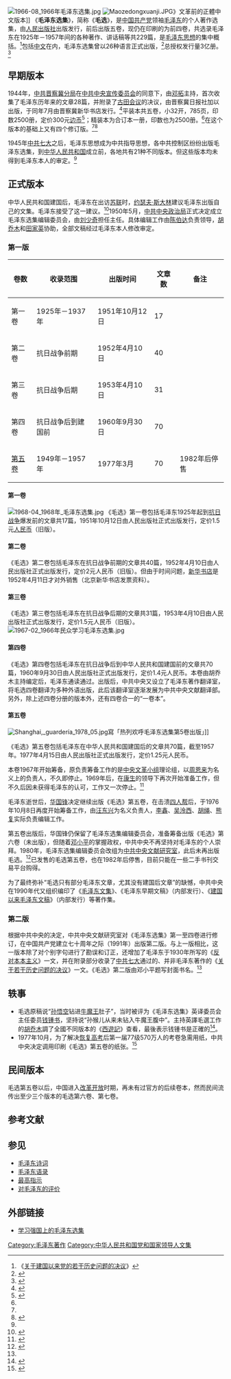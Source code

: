 [[File:1966-08_1966年毛泽东选集.jpg|thumb]]
[[File:Maozedongxuanji.JPG|thumb]]》文革前的正體中文版本]]
《'''毛泽东选集'''》，简称《'''毛选'''》，是[[中国共产党|中国共产党]]领袖[[毛泽东|毛泽东]]的个人著作选集，由[[人民出版社|人民出版社]]出版发行，前后出版五卷，现仍在印刷的为前四卷，共选录毛泽东在1925年－1957年间的各种著作、讲话稿等共229篇，是[[毛泽东思想|毛泽东思想]]的集中概括。<ref>《[[关于建国以来党的若干历史问题的决议|关于建国以来党的若干历史问题的决议]]》</ref>包括[[中文|中文]]在内，毛泽东选集曾以26种语言正式出版，<ref>{{Cite web|title=“毛著” 穿越心灵的红色收藏|url=http://www.sichuandaily.com.cn/2005/12/30/20051230137194658928.htm|accessdate=2008-12-18|date=2005-12-30|publisher=四川日报|archive-url=https://web.archive.org/web/20110707021726/http://www.sichuandaily.com.cn/2005/12/30/20051230137194658928.htm|archive-date=2011-07-07|dead-url=yes}}</ref>总授权发行量3亿册。<ref name=":0">{{Cite web|title=《毛泽东选集》编辑出版始末|url=http://dangshi.people.com.cn/n/2013/1205/c85037-23756594.html|access-date=2022-03-14|author=熊坤静|date=2013-12-05|work=人民网|archive-url=https://web.archive.org/web/20191127181944/http://dangshi.people.com.cn/n/2013/1205/c85037-23756594.html|archive-date=2019-11-27|dead-url=no}}</ref>

==早期版本==
1944年，[[中共晋察冀中央局|中共晋察冀分局]]在[[中共中央宣传部|中共中央宣传委员会]]的同意下，由[[邓拓|邓拓]]主持，首次收集了毛泽东历年来的文章28篇，并附录了[[古田会议|古田会议]]的决议，由晋察冀日报社加以出版，于同年7月由晋察冀新华书店发行。<ref name=":1">{{Cite web|title=第一版《毛泽东选集》的诞生|url=https://www.ccdi.gov.cn/lswh/shijian/202007/t20200731_222991.html|access-date=2022-03-14|author=李丹|date=2020-08-03|work=中央纪委国家监委网站|publisher=学习时报}}</ref>平装本共五卷，小32开，785页，印数2500册，定价300元[[边币|边币]]<ref>{{Cite book|title=毛泽东的书单|last=高海萍，张云燕编著|first=|publisher=北京：新华出版社|year=2014.12|isbn=978-7-5166-1255-2|location=|pages=208}}</ref>；精装本为合订本一册，印数也为2500册。<ref name=":1" />在这个版本的基础上又有四个修订版。<ref name=":1" /><ref>{{Cite web|title=邓拓与第一部《毛泽东选集》的出版|url=http://media.sohu.com/20130515/n376034700.shtml|access-date=2022-03-14|date=2013-05-15|work=搜狐网|publisher=南方人物周刊}}</ref>

1945年[[中共七大|中共七大]]之后，毛泽东思想成为中共指导思想，各中共控制区纷纷出版毛泽东选集，到[[中华人民共和国|中华人民共和国]]成立前，各地共有21种不同版本。但这些版本均未得到毛泽东本人的审定。<ref name=":0" />

==正式版本==
中华人民共和国建国后，毛泽东在出访[[苏联|苏联]]时，[[约瑟夫·斯大林|约瑟夫·斯大林]]建议毛泽东出版自己的文集。毛泽东接受了这一建议。<ref>{{Cite web|title=《毛泽东选集》出版（《中国共产党干部教育世纪历程》连载之十四）|url=http://theory.people.com.cn/n/2013/0801/c366646-22407490.html|access-date=2022-03-14|author=高世琦|date=2013-08-01|publisher=中国共产党新闻网}}</ref>1950年5月，[[中共中央政治局|中共中央政治局]]正式决定成立毛泽东选集编辑委员会，由[[刘少奇|刘少奇]]担任主任。具体编辑工作由[[陈伯达|陈伯达]]负责领导，[[胡乔木|胡乔木]]和[[田家英|田家英]]协助，全部文稿经过毛泽东本人修改审定。

===第一版===
{| class="wikitable"
|-
! 卷数 !! 收录范围 !! 出版时间 !! 文章数 !! 备注
|-
| 第一卷 || 1925年－1937年 || 1951年10月12日 || 17 ||
|-
| 第二卷 || 抗日战争前期 || 1952年4月10日 || 40||
|-
| 第三卷 || 抗日战争后期 || 1953年4月10日 || 31||
|-
| 第四卷 || 抗日战争后到建国前 || 1960年9月30日 || 70 ||
|-
| [[毛泽东选集第五卷|第五卷]] || 1949年－1957年 || 1977年3月 || 70 || 1982年后停售
|}

====第一卷====
[[File:1968-04_1968年_毛泽东选集.jpg|thumb]]
《毛选》第一卷包括毛泽东1925年起到[[抗日战争_(中国)|抗日战争]]爆发前的文章共17篇，1951年10月12日由人民出版社正式出版发行，定价1.5元[[人民币|人民币]]（旧版）。

====第二卷====
《毛选》第二卷包括毛泽东在抗日战争前期的文章共40篇，1952年4月10日由人民出版社正式出版发行，定价2元人民币（旧版）。但由于时间问题，[[新华书店|新华书店]]是1952年4月11日才对外销售（北京新华书店发票资料）。

====第三卷====
《毛选》第三卷包括毛泽东在抗日战争后期的文章共31篇，1953年4月10日由人民出版社正式出版发行，定价1.5元人民币（旧版）。
[[File:1967-02_1966年民众学习毛泽东选集.jpg|thumb]]

====第四卷====
《毛选》第四卷包括毛泽东在抗日战争后到中华人民共和国建国前的文章共70篇，1960年9月30日由人民出版社正式出版发行，定价1.4元人民币。本卷由胡乔木主持编定后，毛泽东通读通过。出版后，中共中央又设立了毛泽东著作翻译室，将毛选四卷翻译为多种外语出版，此后该翻译室逐渐发展为中共中央文献翻译部。另外，除上述四卷分册的版本外，还有四卷合一的“一卷本”。

====第五卷====
{{main|毛泽东选集第五卷}}

[[File:Shanghai,_guardería_1978_05.jpg|thumb]]寫「热列欢呼毛泽东选集第5卷出版」]]

《毛选》第五卷包括毛泽东在中华人民共和国建国后的文章共70篇，截至1957年。1977年4月15日由人民出版社正式出版发行，定价1.25元人民币。

本卷1967年开始筹备，原负责筹备工作的是[[中央文革小组|中央文革小组]]理论组，以[[周恩来|周恩来]]为名义上的负责人，不久即停止。1969年后，在[[康生|康生]]的领导下再次开始准备工作，但不久后因未获得毛泽东的认可，工作又一次停止。<ref>{{Cite web|title=《毛泽东选集》第五卷编撰秘闻|url=http://news.ifeng.com/history/1/200712/1223_335_340388.shtml|accessdate=2008-12-18|date=2007-12-23|publisher=凤凰资讯|archive-url=https://web.archive.org/web/20090125190555/http://news.ifeng.com/history/1/200712/1223_335_340388.shtml|archive-date=2009-01-25|dead-url=no}}</ref>

毛泽东逝世后，[[华国锋|华国锋]]决定继续出版《毛选》第五卷，在击溃[[四人帮|四人帮]]后，于1976年10月8日再度开始筹备工作，由[[汪东兴|汪东兴]]为名义负责人，[[李鑫_(中办)|李鑫]]、[[吴泠西|吴泠西]]、[[胡绳|胡绳]]、[[熊复|熊复]]实际负责编辑工作。

第五卷出版后，华国锋仍保留了毛泽东选集编辑委员会，准备筹备出版《毛选》第六卷（未出版），但随着[[邓小平|邓小平]]的掌握政权，中共中央不再坚持对毛泽东的个人崇拜。1980年，毛泽东选集编辑委员会改组为[[中共中央文献研究室|中共中央文献研究室]]，此后未再出版毛选。<ref>{{Cite web|title=高度机密：编毛选、邓选与起草文件的若干历史细节|url=http://www.ce.cn/culture/history/200706/19/t20070619_11818005_1.shtml|access-date=2008-12-18|author=曾涛|date=2007-06-19|publisher=中国经济网|archive-url=https://web.archive.org/web/20170806100444/http://www.ce.cn/culture/history/200706/19/t20070619_11818005_1.shtml|archive-date=2017-08-06|dead-url=yes}}</ref>已发售的毛选第五卷，也在1982年后停售，目前只能在一些二手书刊交易平台购得。

为了最终弥补“毛选只有部分毛泽东文章，尤其没有建国后文章”的缺憾，中共中央在1990年代又组织编印了《[[毛泽东文集|毛泽东文集]]》、《毛泽东早期文稿》（内部发行）、《[[建国以来毛泽东文稿|建国以来毛泽东文稿]]》（内部发行）等著作集。

===第二版===
根据中共中央的决定，中共中央文献研究室对《毛泽东选集》第一至四卷进行修订，在中国共产党建立七十周年之际（1991年）出版第二版。与上一版相比，这一版本除了对个别字句进行了勘误和订正，还增加了毛泽东于1930年所写的《[[反对本本主义|反对本本主义]]》一文，并在附录部分收录了[[中共七大|中共七大]]通过的、并非毛泽东著作的《[[关于若干历史问题的决议|关于若干历史问题的决议]]》一文。《毛选》第二版由邓小平题写封面书名。<ref name=":0" />

==轶事==
* 毛选原稿说“[[孙悟空|孙悟空]]钻进[[牛魔王|牛魔王]]肚子”，当时被评为《毛泽东选集》英译委员会主任委员[[钱锺书|钱锺书]]，坚持说“孙猴儿从来未钻入牛魔王腹中”。主持英譯毛選工作的[[胡乔木|胡乔木]]調了全國不同版本的《[[西遊記|西遊記]]》查看，最後表示钱锺书是正確的<ref>{{Cite book|title=如此星辰如此月 钱钟书与杨绛的旷世情缘|last=朱云乔著|first=|publisher=北京：民主与建设出版社|year=2014.08|isbn=978-7-5139-0367-7|location=|pages=148}}</ref>。
* 1977年10月，为了解决[[恢復高考|恢复高考]]后第一届77级570万人的考卷急需用纸，中共中央决定调用印刷《毛选》第五卷的纸张。<ref>{{Cite web|title=1977－2000提升普通人命运的十大机遇|url=https://www.chinanews.com/2000-10-16/26/50906.html|accessdate=2020-03-14|date=2000-10-16|publisher=中国新闻网|archive-url=https://web.archive.org/web/20190609233120/https://www.chinanews.com/2000-10-16/26/50906.html|archive-date=2019-06-09|dead-url=no}}</ref>

== 民间版本 ==
毛选第五卷以后，中国进入[[改革开放|改革开放]]时期，再未有过官方的后续卷本，然而民间流传出至少三个版本的毛选第六卷、第七卷。

== 参考文献 ==
{{Reflist}}

== 参见 ==
{{Portal box|中国共产党|中华人民共和国|书籍}}
* [[毛泽东诗词|毛泽东诗词]]
* [[毛泽东语录|毛泽东语录]]
* [[最高指示|最高指示]]
* [[对毛泽东的评价|对毛泽东的评价]]

== 外部链接 ==
* [https://www.xuexi.cn/d33532b98fe72a6a864d64aeac3d540d/e15740a2c58b549c28adaabd21aa90fa.html?p1=毛泽东选集 学习强国上的毛泽东选集] {{Wayback|url=https://www.xuexi.cn/d33532b98fe72a6a864d64aeac3d540d/e15740a2c58b549c28adaabd21aa90fa.html?p1=%E6%AF%9B%E6%B3%BD%E4%B8%9C%E9%80%89%E9%9B%86 |date=20210525025310 }}

{{毛泽东}}

[[Category:毛泽东著作|Category:毛泽东著作]]
[[Category:中华人民共和国党和国家领导人文集|Category:中华人民共和国党和国家领导人文集]]